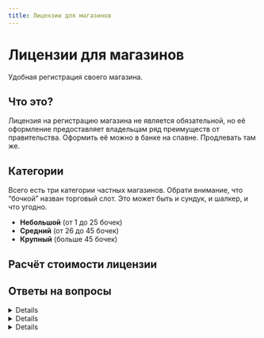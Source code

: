 ```yaml
---
title: Лицензии для магазинов
---
```


# Лицензии для магазинов

Удобная регистрация своего магазина.

## Что это?

Лицензия на регистрацию магазина не является обязательной, но её оформление предоставляет владельцам ряд преимуществ от правительства. Оформить её можно в банке на спавне. Продлевать там же.

## Категории

Всего есть три категории частных магазинов. Обрати внимание, что “бочкой” назван торговый слот. Это может быть и сундук, и шалкер, и что угодно.

- **Небольшой** (от 1 до 25 бочек)
- **Средний** (от 26 до 45 бочек)
- **Крупный** (больше 45 бочек)

## Расчёт стоимости лицензии

<LicenseCalculator />

## Ответы на вопросы

<Details title="Какие преимущества я получу?">Министерство экономики скоро даст разъяснения по этому вопросу</Details>

<Details title="Можно ли просрочить оплату?">Министерство экономики скоро даст разъяснения по этому вопросу</Details>

<Details title="Повлияет ли лицензия на оформление магазина?">Министерство экономики скоро даст разъяснения по этому вопросу</Details>
